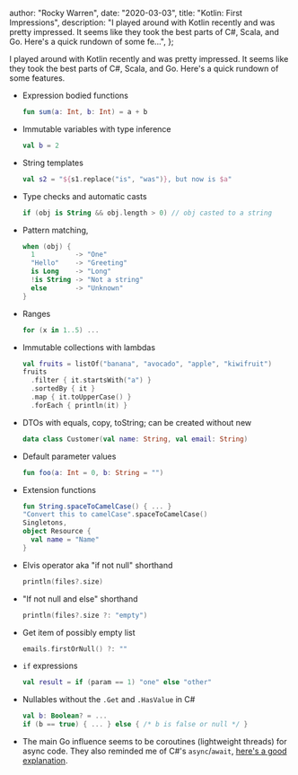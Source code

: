 
  author: "Rocky Warren",
  date: "2020-03-03",
  title: "Kotlin: First Impressions",
  description:
    "I played around with Kotlin recently and was pretty impressed. It seems like they took the best parts of C#, Scala, and Go. Here's a quick rundown of some fe...",
};


I played around with Kotlin recently and was pretty impressed. It seems like they took the best parts of C#, Scala, and Go. Here's a quick rundown of some features.

- Expression bodied functions

  ```kotlin
  fun sum(a: Int, b: Int) = a + b
  ```

- Immutable variables with type inference

  ```kotlin
  val b = 2
  ```

- String templates

  ```kotlin
  val s2 = "${s1.replace("is", "was")}, but now is $a"
  ```

- Type checks and automatic casts

  ```kotlin
  if (obj is String && obj.length > 0) // obj casted to a string
  ```

- Pattern matching,

  ```kotlin
  when (obj) {
    1          -> "One"
    "Hello"    -> "Greeting"
    is Long    -> "Long"
    !is String -> "Not a string"
    else       -> "Unknown"
  }
  ```

- Ranges

  ```kotlin
  for (x in 1..5) ...
  ```

- Immutable collections with lambdas

  ```kotlin
  val fruits = listOf("banana", "avocado", "apple", "kiwifruit")
  fruits
    .filter { it.startsWith("a") }
    .sortedBy { it }
    .map { it.toUpperCase() }
    .forEach { println(it) }
  ```

- DTOs with equals, copy, toString; can be created without new

  ```kotlin
  data class Customer(val name: String, val email: String)
  ```

- Default parameter values

  ```kotlin
  fun foo(a: Int = 0, b: String = "")
  ```

- Extension functions

  ```kotlin
  fun String.spaceToCamelCase() { ... }
  "Convert this to camelCase".spaceToCamelCase()
  Singletons,
  object Resource {
    val name = "Name"
  }
  ```

- Elvis operator aka "if not null" shorthand

  ```kotlin
  println(files?.size)
  ```

- "If not null and else" shorthand

  ```kotlin
  println(files?.size ?: "empty")
  ```

- Get item of possibly empty list

  ```kotlin
  emails.firstOrNull() ?: ""
  ```

- `if` expressions

  ```kotlin
  val result = if (param == 1) "one" else "other"
  ```

- Nullables without the `.Get` and `.HasValue` in C#

  ```kotlin
  val b: Boolean? = ...
  if (b == true) { ... } else { /* b is false or null */ }
  ```

- The main Go influence seems to be coroutines (lightweight threads) for async code. They also reminded me of C#'s `async`/`await`, [here's a good explanation](https://kotlinlang.org/docs/coroutines-basics.html).
